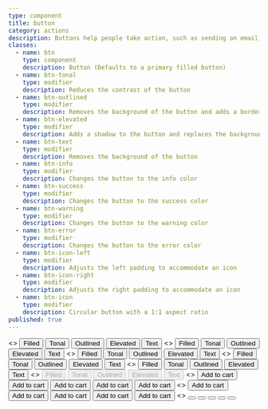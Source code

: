 ```yaml
---
type: component
title: button
category: actions
description: Buttons help people take action, such as sending an email, sharing a document, or liking a comment.
classes:
  - name: btn
    type: component
    description: Button (Defaults to a primary filled button)
  - name: btn-tonal
    type: modifier
    description: Reduces the contrast of the button
  - name: btn-outlined
    type: modifier
    description: Removes the background of the button and adds a border
  - name: btn-elevated
    type: modifier
    description: Adds a shadow to the button and replaces the background with a neutral color
  - name: btn-text
    type: modifier
    description: Removes the background of the button
  - name: btn-info
    type: modifier
    description: Changes the button to the info color
  - name: btn-success
    type: modifier
    description: Changes the button to the success color
  - name: btn-warning
    type: modifier
    description: Changes the button to the warning color
  - name: btn-error
    type: modifier
    description: Changes the button to the error color
  - name: btn-icon-left
    type: modifier
    description: Adjusts the left padding to accommodate an icon
  - name: btn-icon-right
    type: modifier
    description: Adjusts the right padding to accommodate an icon
  - name: btn-icon
    type: modifier
    description: Circular button with a 1:1 aspect ratio
published: true
---
```


<CodePreview title="Primary">
  <>
    <button className="btn">Filled</button>
    <button className="btn btn-tonal">Tonal</button>
    <button className="btn btn-outlined">Outlined</button>
    <button className="btn btn-elevated">Elevated</button>
    <button className="btn btn-text">Text</button>
  </>
</CodePreview>

<CodePreview title="Info">
  <>
    <button className="btn btn-info">Filled</button>
    <button className="btn btn-info btn-tonal">Tonal</button>
    <button className="btn btn-info btn-outlined">Outlined</button>
    <button className="btn btn-info btn-elevated">Elevated</button>
    <button className="btn btn-info btn-text">Text</button>
  </>
</CodePreview>

<CodePreview title="Success">
  <>
    <button className="btn btn-success">Filled</button>
    <button className="btn btn-success btn-tonal">Tonal</button>
    <button className="btn btn-success btn-outlined">Outlined</button>
    <button className="btn btn-success btn-elevated">Elevated</button>
    <button className="btn btn-success btn-text">Text</button>
  </>
</CodePreview>

<CodePreview title="Warning">
  <>
    <button className="btn btn-warning">Filled</button>
    <button className="btn btn-warning btn-tonal">Tonal</button>
    <button className="btn btn-warning btn-outlined">Outlined</button>
    <button className="btn btn-warning btn-elevated">Elevated</button>
    <button className="btn btn-warning btn-text">Text</button>
  </>
</CodePreview>

<CodePreview title="Error">
  <>
    <button className="btn btn-error">Filled</button>
    <button className="btn btn-error btn-tonal">Tonal</button>
    <button className="btn btn-error btn-outlined">Outlined</button>
    <button className="btn btn-error btn-elevated">Elevated</button>
    <button className="btn btn-error btn-text">Text</button>
  </>
</CodePreview>

<CodePreview title="Disabled">
  <>
    <button className="btn" disabled>
      Filled
    </button>
    <button className="btn btn-tonal" disabled>
      Tonal
    </button>
    <button className="btn btn-outlined" disabled>
      Outlined
    </button>
    <button className="btn btn-elevated" disabled>
      Elevated
    </button>
    <button className="btn btn-text" disabled>
      Text
    </button>
  </>
</CodePreview>

<CodePreview title="With left icon">
  <>
    <button className="btn btn-icon-left">
      <MdShoppingCart size={18} />
      Add to cart
    </button>
    <button className="btn btn-icon-left btn-tonal">
      <MdShoppingCart size={18} />
      Add to cart
    </button>
    <button className="btn btn-icon-left btn-outlined">
      <MdShoppingCart size={18} />
      Add to cart
    </button>
    <button className="btn btn-icon-left btn-elevated">
      <MdShoppingCart size={18} />
      Add to cart
    </button>
    <button className="btn btn-icon-left btn-text">
      <MdShoppingCart size={18} />
      Add to cart
    </button>
  </>
</CodePreview>

<CodePreview title="With right icon">
  <>
    <button className="btn btn-icon-right">
      Add to cart
      <MdShoppingCart size={18} />
    </button>
    <button className="btn btn-icon-right btn-tonal">
      Add to cart
      <MdShoppingCart size={18} />
    </button>
    <button className="btn btn-icon-right btn-outlined">
      Add to cart
      <MdShoppingCart size={18} />
    </button>
    <button className="btn btn-icon-right btn-elevated">
      Add to cart
      <MdShoppingCart size={18} />
    </button>
    <button className="btn btn-icon-right btn-text">
      Add to cart
      <MdShoppingCart size={18} />
    </button>
  </>
</CodePreview>

<CodePreview title="With icon">
  <>
    <button className="btn btn-icon">
      <MdShoppingCart size={18} />
    </button>
    <button className="btn btn-icon btn-tonal">
      <MdShoppingCart size={18} />
    </button>
    <button className="btn btn-icon btn-outlined">
      <MdShoppingCart size={18} />
    </button>
    <button className="btn btn-icon btn-elevated">
      <MdShoppingCart size={18} />
    </button>
    <button className="btn btn-icon btn-text">
      <MdShoppingCart size={18} />
    </button>
  </>
</CodePreview>
